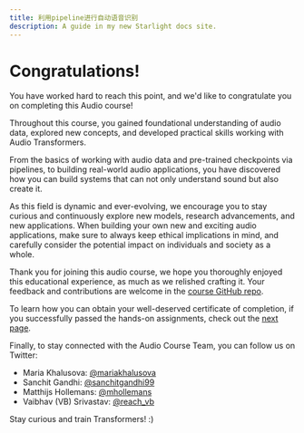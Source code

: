 ```yaml
---
title: 利用pipeline进行自动语音识别
description: A guide in my new Starlight docs site.
---
```

# Congratulations!

You have worked hard to reach this point, and we'd like to congratulate you on completing this Audio course!

Throughout this course, you gained foundational understanding of audio data, explored new concepts, and developed 
practical skills working with Audio Transformers.

From the basics of working with audio data and pre-trained checkpoints via pipelines, to building real-world 
audio applications, you have discovered how you can build systems that can not only understand sound but also create it. 

As this field is dynamic and ever-evolving, we encourage you to stay curious and continuously explore new models, research 
advancements, and new applications. When building your own new and exciting audio applications, make sure to always keep 
ethical implications in mind, and carefully consider the potential impact on individuals and society as a whole.

Thank you for joining this audio course, we hope you thoroughly enjoyed this educational experience, as 
much as we relished crafting it. Your feedback and contributions are welcome in 
the [course GitHub repo](https://github.com/huggingface/audio-transformers-course).  

To learn how you can obtain your well-deserved certificate of completion, if you successfully passed the hands-on assignments,
check out the [next page](certification).

Finally, to stay connected with the Audio Course Team, you can follow us on Twitter:

* Maria Khalusova: [@mariakhalusova](https://twitter.com/mariaKhalusova)
* Sanchit Gandhi: [@sanchitgandhi99](https://twitter.com/sanchitgandhi99)
* Matthijs Hollemans: [@mhollemans](https://twitter.com/mhollemans)
* Vaibhav (VB) Srivastav: [@reach_vb](https://twitter.com/reach_vb)

Stay curious and train Transformers! :)
